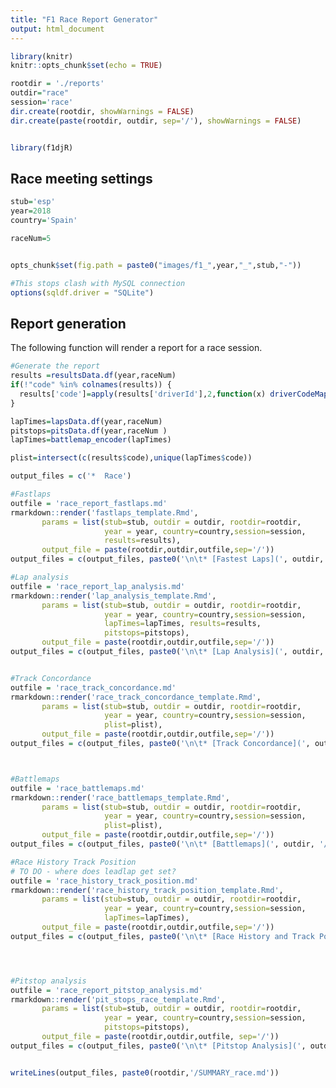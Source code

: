 ```yaml
---
title: "F1 Race Report Generator"
output: html_document
---
```


```r
library(knitr)
knitr::opts_chunk$set(echo = TRUE)

rootdir = './reports'
outdir="race"
session='race'
dir.create(rootdir, showWarnings = FALSE)
dir.create(paste(rootdir, outdir, sep='/'), showWarnings = FALSE)


library(f1djR)
```


## Race meeting settings

```r
stub='esp'
year=2018
country='Spain'

raceNum=5


opts_chunk$set(fig.path = paste0("images/f1_",year,"_",stub,"-"))

#This stops clash with MySQL connection
options(sqldf.driver = "SQLite")
```


## Report generation

The following function will render a report for a race session.


```r
#Generate the report
results =resultsData.df(year,raceNum)
if(!"code" %in% colnames(results)) {
  results['code']=apply(results['driverId'],2,function(x) driverCodeMap(x))
}

lapTimes=lapsData.df(year,raceNum)
pitstops=pitsData.df(year,raceNum )
lapTimes=battlemap_encoder(lapTimes)

plist=intersect(c(results$code),unique(lapTimes$code))
```

```r
output_files = c('*  Race')

#Fastlaps
outfile = 'race_report_fastlaps.md'
rmarkdown::render('fastlaps_template.Rmd',
       params = list(stub=stub, outdir = outdir, rootdir=rootdir,
                     year = year, country=country,session=session,
                     results=results), 
       output_file = paste(rootdir,outdir,outfile,sep='/'))
output_files = c(output_files, paste0('\n\t* [Fastest Laps](', outdir, '/', outfile, ')' ))

#Lap analysis
outfile = 'race_report_lap_analysis.md'
rmarkdown::render('lap_analysis_template.Rmd',
       params = list(stub=stub, outdir = outdir, rootdir=rootdir,
                     year = year, country=country,session=session,
                     lapTimes=lapTimes, results=results,
                     pitstops=pitstops),
       output_file = paste(rootdir,outdir,outfile,sep='/'))
output_files = c(output_files, paste0('\n\t* [Lap Analysis](', outdir, '/', outfile, ')' ))


#Track Concordance
outfile = 'race_track_concordance.md'
rmarkdown::render('race_track_concordance_template.Rmd',
       params = list(stub=stub, outdir = outdir, rootdir=rootdir,
                     year = year, country=country,session=session,
                     plist=plist), 
       output_file = paste(rootdir,outdir,outfile,sep='/'))
output_files = c(output_files, paste0('\n\t* [Track Concordance](', outdir, '/', outfile, ')' ))



#Battlemaps
outfile = 'race_battlemaps.md'
rmarkdown::render('race_battlemaps_template.Rmd',
       params = list(stub=stub, outdir = outdir, rootdir=rootdir,
                     year = year, country=country,session=session,
                     plist=plist),
       output_file = paste(rootdir,outdir,outfile,sep='/'))
output_files = c(output_files, paste0('\n\t* [Battlemaps](', outdir, '/', outfile, ')' ))

#Race History Track Position
# TO DO - where does leadlap get set?
outfile = 'race_history_track_position.md'
rmarkdown::render('race_history_track_position_template.Rmd',
       params = list(stub=stub, outdir = outdir, rootdir=rootdir,
                     year = year, country=country,session=session,
                     lapTimes=lapTimes), 
       output_file = paste(rootdir,outdir,outfile,sep='/'))
output_files = c(output_files, paste0('\n\t* [Race History and Track Position](', outdir, '/', outfile, ')' ))




#Pitstop analysis
outfile = 'race_report_pitstop_analysis.md'
rmarkdown::render('pit_stops_race_template.Rmd',
       params = list(stub=stub, outdir = outdir, rootdir=rootdir,
                     year = year, country=country,session=session,
                     pitstops=pitstops), 
       output_file = paste(rootdir,outdir,outfile, sep='/'))
output_files = c(output_files, paste0('\n\t* [Pitstop Analysis](', outdir, '/', outfile, ')' ))


writeLines(output_files, paste0(rootdir,'/SUMMARY_race.md'))
```
